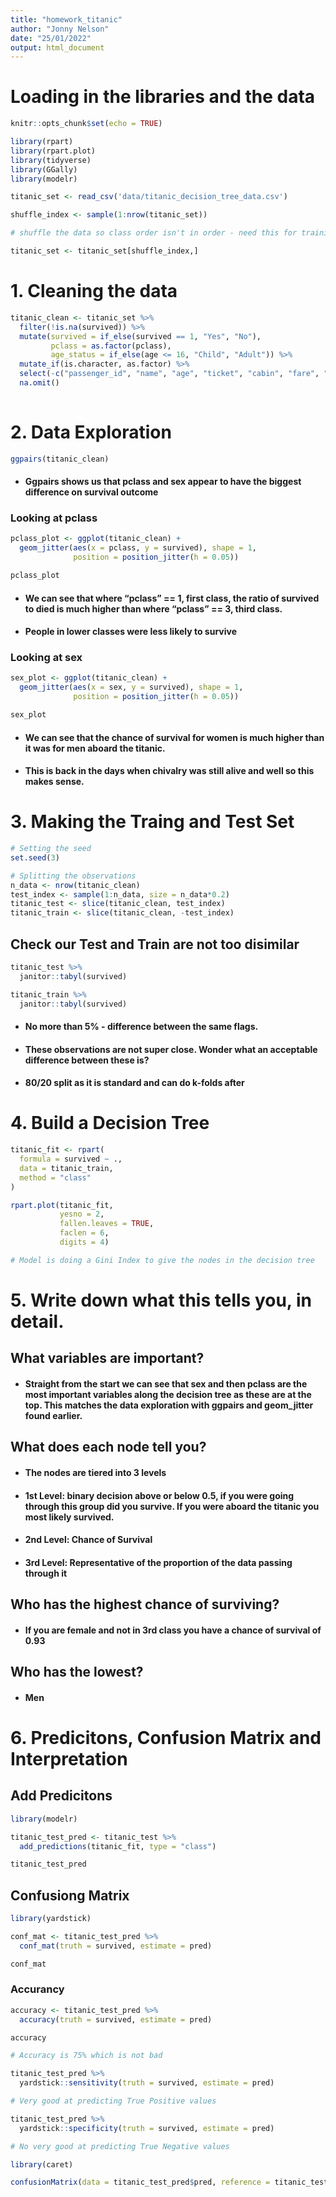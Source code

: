 ```yaml
---
title: "homework_titanic"
author: "Jonny Nelson"
date: "25/01/2022"
output: html_document
---
```


# Loading in the libraries and the data

```r
knitr::opts_chunk$set(echo = TRUE)

library(rpart)
library(rpart.plot)
library(tidyverse)
library(GGally)
library(modelr)

titanic_set <- read_csv('data/titanic_decision_tree_data.csv')

shuffle_index <- sample(1:nrow(titanic_set))

# shuffle the data so class order isn't in order - need this for training/testing split later on 

titanic_set <- titanic_set[shuffle_index,]
```

# 1. Cleaning the data

```r
titanic_clean <- titanic_set %>%
  filter(!is.na(survived)) %>%
  mutate(survived = if_else(survived == 1, "Yes", "No"),
         pclass = as.factor(pclass),
         age_status = if_else(age <= 16, "Child", "Adult")) %>%
  mutate_if(is.character, as.factor) %>%
  select(-c("passenger_id", "name", "age", "ticket", "cabin", "fare", "...1")) %>%
  na.omit()
  
```

# 2. Data Exploration

```r
ggpairs(titanic_clean)
```

* #### Ggpairs shows us that pclass and sex appear to have the biggest difference on survival outcome

### Looking at pclass

```r
pclass_plot <- ggplot(titanic_clean) +
  geom_jitter(aes(x = pclass, y = survived), shape = 1, 
              position = position_jitter(h = 0.05))

pclass_plot
```

* #### We can see that where "pclass" == 1, first class, the ratio of survived to died is much higher than where "pclass" == 3, third class.

* #### People in lower classes were less likely to survive

### Looking at sex

```r
sex_plot <- ggplot(titanic_clean) +
  geom_jitter(aes(x = sex, y = survived), shape = 1, 
              position = position_jitter(h = 0.05))

sex_plot
```

* #### We can see that the chance of survival for women is much higher than it was for men aboard the titanic.

* #### This is back in the days when chivalry was still alive and well so this makes sense.

# 3. Making the Traing and Test Set

```r
# Setting the seed
set.seed(3)

# Splitting the observations
n_data <- nrow(titanic_clean)
test_index <- sample(1:n_data, size = n_data*0.2)
titanic_test <- slice(titanic_clean, test_index)
titanic_train <- slice(titanic_clean, -test_index)
```

## Check our Test and Train are not too disimilar

```r
titanic_test %>%
  janitor::tabyl(survived)
```

```r
titanic_train %>%
  janitor::tabyl(survived)
```
* #### No more than 5% - difference between the same flags.

* #### These observations are not super close. Wonder what an acceptable difference between these is?

* #### 80/20 split as it is standard and can do k-folds after

# 4. Build a Decision Tree

```r
titanic_fit <- rpart(
  formula = survived ~ .,
  data = titanic_train,
  method = "class"
)

rpart.plot(titanic_fit,
           yesno = 2,
           fallen.leaves = TRUE,
           faclen = 6,
           digits = 4)

# Model is doing a Gini Index to give the nodes in the decision tree
```

# 5. Write down what this tells you, in detail. 

## What variables are important? 

* #### Straight from the start we can see that sex and then pclass are the most important variables along the decision tree as these are at the top. This matches the data exploration with ggpairs and geom_jitter found earlier.

## What does each node tell you?

* #### The nodes are tiered into 3 levels
* #### 1st Level: binary decision above or below 0.5, if you were going through this group did you survive. If you were aboard the titanic you most likely survived.
* #### 2nd Level: Chance of Survival
* #### 3rd Level: Representative of the proportion of the data passing through it

## Who has the highest chance of surviving? 

* #### If you are female and not in 3rd class you have a chance of survival of 0.93

## Who has the lowest?

* #### Men


# 6. Predicitons, Confusion Matrix and Interpretation

## Add Predicitons

```r
library(modelr)

titanic_test_pred <- titanic_test %>%
  add_predictions(titanic_fit, type = "class")

titanic_test_pred
```

## Confusiong Matrix

```r
library(yardstick)

conf_mat <- titanic_test_pred %>%
  conf_mat(truth = survived, estimate = pred)

conf_mat
```

### Accurancy 

```r
accuracy <- titanic_test_pred %>%
  accuracy(truth = survived, estimate = pred)

accuracy

# Accuracy is 75% which is not bad
```


```r
titanic_test_pred %>%
  yardstick::sensitivity(truth = survived, estimate = pred) 

# Very good at predicting True Positive values

titanic_test_pred %>%
  yardstick::specificity(truth = survived, estimate = pred)

# No very good at predicting True Negative values 
```

```r
library(caret)

confusionMatrix(data = titanic_test_pred$pred, reference = titanic_test_pred$survived)
```


